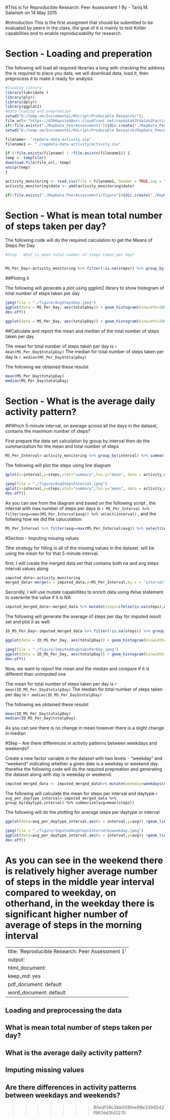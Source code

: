 
#This is for Reproducible Research: Peer Assessment 1
By - Tariq M. Salameh on 14 May 2015


#Introduction
This is the first assigment that should be submitted to be evaluated by peers in the class, the goal of it is mainly to test Kniter capabilities and to enable reproduceability for research

# Section - Loading and preperation

The following will load all required libraries a long with checking the address the is required to place you data, we will download data, load it, then preprocess it to make it ready for analysis

```r
#loading library
library(lubridate ) 
library(plyr)
library(dplyr)
library(ggplot2)
#data loading and prepreation
setwd("D:/temp-vm/Incremental/RScript/Producable Research/");
file_url<-"https://d396qusza40orc.cloudfront.net/repdata%2Fdata%2Factivity.zip"
if(!file.exists("./RepData_PeerAssessment1")){dir.create("./RepData_PeerAssessment1")}
setwd("D:/temp-vm/Incremental/RScript/Producable Research/RepData_PeerAssessment1");

filename<- "repdata-data-activity.zip"
filename1 <- "./repdata-data-activity/activity.csv"

if (!file.exists(filename) | !file.exists(filename1)) {
temp <- tempfile()
download.file(file_url, temp)
unzip(temp)
}

activity_monitoring <- read.csv(file = filename1, header = TRUE,sep = ",");
activity_monitoring$date <- ymd(activity_monitoring$date)

if(!file.exists("./RepData_PeerAssessment1/figure")){dir.create("./RepData_PeerAssessment1/figure")}
```

# Section - What is mean total number of steps taken per day?

The following code will do the required calculation to get the Means of Steps Per Day

```r
#Step - What is mean total number of steps taken per day?


MS_Per_Day<-activity_monitoring %>% filter(!is.na(steps)) %>% group_by(date) %>% summarize(totalpDay=sum(steps,na.rm = TRUE))
```


##Ploting it

The following will generate a plot using ggplot2 library to show histogram of total number of steps taken per day

```r
jpeg(file = "./figure/AvgStepsDay.jpeg")
ggplot(data = MS_Per_Day, aes(totalpDay)) + geom_histogram(binwidth=5000)+xlab("Date")+ylab("Average Steps")+labs(title="Average Steps Per Day")
dev.off()
```

```r
ggplot(data = MS_Per_Day, aes(totalpDay)) + geom_histogram(binwidth=5000)+xlab("Date")+ylab("Average Steps")+labs(title="Average Steps Per Day")
```

##Calculate and report the mean and median of the total number of steps taken per day

The mean for total number of steps taken per day is `r mean(MS_Per_Day$totalpDay) `
The median for total number of steps taken per day is `r median(MS_Per_Day$totalpDay) `


The following we obtained these resulst
```r
mean(MS_Per_Day$totalpDay)
median(MS_Per_Day$totalpDay)
```


# Section - What is the average daily activity pattern?

##Which 5-minute interval, on average across all the days in the dataset, contains the maximum number of steps?

First prepare the data set calculation by group by interval then do the summarization for the mean and total number of steps 

```r
MS_Per_Interval<-activity_monitoring %>% group_by(interval) %>% summarize(avg=mean(steps,na.rm = TRUE),total=sum(steps,na.rm = TRUE))
```

The following will plot the steps using line diagram

```r
qplot(x=interval,y=steps,stat="summary",fun.y="mean", data = activity_monitoring,geom="line",title="Average steps per interval")
```

```r
jpeg(file = "./figure/AvgStepsInterval.jpeg")
qplot(x=interval,y=steps,stat="summary",fun.y="mean", data = activity_monitoring,geom="line",title="Average steps per interval")
dev.off()
```

As you can see from the diagram and based on the following script , the interval with max number of steps per days is `r MS_Per_Interval %>% filter(avg==max(MS_Per_Interval$avg)) %>% select(interval)` , and the follwing how we did the caluculation:

```r
MS_Per_Interval %>% filter(avg==max(MS_Per_Interval$avg)) %>% select(interval,avg)
```

#Section - Imputing missing values

Tthe strategy for filling in all of the missing values in the dataset. will be using the mean for  for that 5-minute interval.


first, I will create the merged data set that contains both na and avg steps interval values along

```r
imputed_data<-activity_monitoring 
merged_data<-merge(x = imputed_data,y=MS_Per_Interval,by.x = "interval",by.y="interval")
```

Secondly, I will use mutate capabiltites to enrich data using ifelse statement to overwrite the value if it is NA
```r
imputed_merged_data<-merged_data %>% mutate(steps=ifelse(is.na(steps),avg,steps)) %>% select(steps,date,interval)%>%arrange(date,interval)
```


The following will generate the average of steps per day for imputed result set and plot it as well:
```r
ID_MS_Per_Day<-imputed_merged_data %>% filter(!is.na(steps)) %>% group_by(date) %>% summarize(totalpDay=sum(steps,na.rm = TRUE))

ggplot(data = ID_MS_Per_Day, aes(totalpDay)) + geom_histogram(binwidth=5000)+xlab("Date")+ylab("Average Steps")+labs(title="IMputed Missing data -Average Steps Per Day")
```

```r
jpeg(file = "./figure/ImputedAvgStepsPerDay.jpeg")
ggplot(data = ID_MS_Per_Day, aes(totalpDay)) + geom_histogram(binwidth=5000)+xlab("Date")+ylab("Average Steps")+labs(title="Imputed Missing Data Average Steps Per Day")
dev.off()
```

Now, we want to report the mean and the median and compare if it is different than unimputed one

The mean for total number of steps taken per day is `r mean(ID_MS_Per_Day$totalpDay) `
The median for total number of steps taken per day is `r median(ID_MS_Per_Day$totalpDay) `


The following we obtained these resulst
```r
mean(ID_MS_Per_Day$totalpDay)
median(ID_MS_Per_Day$totalpDay)
```


As you can see there is no change in mean however there is a slight change in median

#Step - Are there differences in activity patterns between weekdays and weekends?

Create a new factor variable in the dataset with two levels - "weekday" and "weekend" indicating whether a given date is a weekday or weekend day. therefoe the following code will do the required prepreation and generating the dataset along with day is weekday or weekend.

```r
imputed_merged_data <- imputed_merged_data%>% mutate(weekday=weekdays(date)) %>% mutate(daytype = ifelse(weekday %in% c("Saturday","Sunday"),"Weekend","Weekday"))
```


The following will calculate the mean for steps per interval and daytype
  ```r
 avg_per_daytype_interval<-imputed_merged_data %>% group_by(daytype,interval) %>% summarize(avg=mean(steps))
```


The following will do the plotting for average steps per daytype or interval
```r
ggplot(data=avg_per_daytype_interval,aes(x = interval,y=avg)) +geom_line()+facet_wrap(~daytype,nrow=2,ncol=1)+labs(title="Average steps per interval for weekday type")
```

```r
jpeg(file = "./figure/ImputedAvgStepsIntervalbyweekday.jpeg")
ggplot(data=avg_per_daytype_interval,aes(x = interval,y=avg)) +geom_line()+facet_wrap(~daytype,nrow=2,ncol=1)+labs(title="Average steps per interval for weekday type")
dev.off()
```

As you can see in the weekend there is relatively higher average number of steps in the middle year interval compared to weekday, on otherhand, in the weekday there is significant higher number of average of steps in the morning interval 
=======
---
title: 'Reproducible Research: Peer Assessment 1'
output:
  html_document:
    keep_md: yes
  pdf_document: default
  word_document: default
---


## Loading and preprocessing the data



## What is mean total number of steps taken per day?



## What is the average daily activity pattern?



## Imputing missing values



## Are there differences in activity patterns between weekdays and weekends?
>>>>>>> 80edf39c3bb508fee88e3394542f967dd3fd3270
